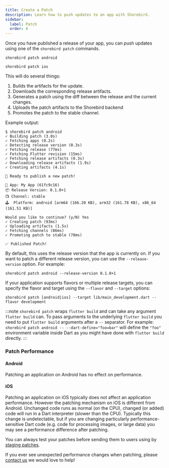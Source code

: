 ```yaml
---
title: Create a Patch
description: Learn how to push updates to an app with Shorebird.
sidebar:
  label: Patch
  order: 4
---
```



Once you have published a release of your app, you can push updates using one
of the `shorebird patch` commands.

<Tabs>
  <TabItem value="patch-command-android" label="Android">

```
shorebird patch android
```

</TabItem>

<TabItem value="patch-command-ios" label="iOS">

```
shorebird patch ios
```

</TabItem>
</Tabs>

This will do several things:

1. Builds the artifacts for the update.
1. Downloads the corresponding release artifacts.
1. Generates a patch using the diff between the release and the current changes.
1. Uploads the patch artifacts to the Shorebird backend
1. Promotes the patch to the stable channel.

Example output:

```
$ shorebird patch android
✓ Building patch (3.0s)
✓ Fetching apps (0.2s)
✓ Detecting release version (0.3s)
✓ Fetching release (77ms)
✓ Fetching Flutter revision (15ms)
✓ Fetching release artifacts (0.3s)
✓ Downloading release artifacts (1.9s)
✓ Creating artifacts (4.1s)

🚀 Ready to publish a new patch!

📱 App: My App (61fc9c16)
📦 Release Version: 0.1.0+1
📺 Channel: stable
🕹️  Platform: android [arm64 (166.20 KB), arm32 (161.78 KB), x86_64 (161.51 KB)]

Would you like to continue? (y/N) Yes
✓ Creating patch (93ms)
✓ Uploading artifacts (1.5s)
✓ Fetching channels (86ms)
✓ Promoting patch to stable (78ms)

✅ Published Patch!
```

By default, this uses the release version that the app is currently on. If you
want to patch a different release version, you can use the `--release-version`
option. For example:

```
shorebird patch android --release-version 0.1.0+1
```

If your application supports flavors or multiple release targets, you can specify the flavor and target using the `--flavor` and `--target` options:

```
shorebird patch [android|ios] --target lib/main_development.dart --flavor development
```

:::note
`shorebird patch` wraps `flutter build` and can take any argument
`flutter build` can. To pass arguments to the underlying `flutter build` you
need to put `flutter build` arguments after a `--` separator. For example:
`shorebird patch android -- --dart-define="foo=bar"` will define the `"foo"` environment
variable inside Dart as you might have done with `flutter build` directly.
:::

### Patch Performance

#### Android

Patching an application on Android has no effect on performance.

#### iOS

Patching an application on iOS typically does not affect an application
performance. However the patching mechanism on iOS is different from Android.
Unchanged code runs as normal (on the CPU), changed (or added) code will run in
a Dart interpreter (slower than the CPU). Typically this change is
undetectable, but if you are changing particularly performance-sensitive Dart
code (e.g. code for processing images, or large data) you may see a performance
difference after patching.

You can always test your patches before sending them to users using by
[staging patches](/guides/staging-patches).

If you ever see unexpected performance changes when patching, please [contact
us](mailto:contact@shorebird.dev) we would love to help!
